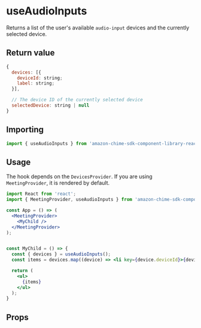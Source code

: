 
<Meta title="SDK Hooks/useAudioInputs" />

# useAudioInputs

Returns a list of the user's available `audio-input` devices and the currently selected device.

## Return value

```javascript
{
  devices: [{
    deviceId: string;
    label: string;
  }],

  // The device ID of the currently selected device
  selectedDevice: string | null
}

```

## Importing

```javascript
import { useAudioInputs } from 'amazon-chime-sdk-component-library-react';

```

## Usage

The hook depends on the `DevicesProvider`. If you are using `MeetingProvider`, it is rendered by default.

```jsx
import React from 'react';
import { MeetingProvider, useAudioInputs } from 'amazon-chime-sdk-component-library-react';

const App = () => (
  <MeetingProvider>
    <MyChild />
  </MeetingProvider>
);


const MyChild = () => {
  const { devices } = useAudioInputs();
  const items = devices.map((device) => <li key={device.deviceId}>{device.label}</li>)

  return (
    <ul>
      {items}
    </ul>
  );
}
```

## Props
<Props of={useAudioInputs} />